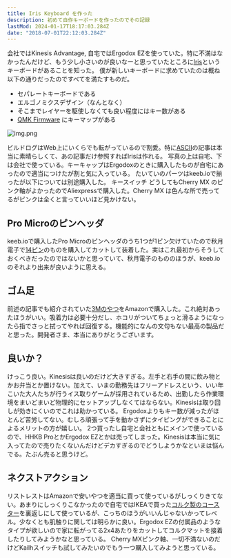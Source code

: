 ```yaml
---
title: Iris Keyboard を作った
description: 初めて自作キーボードを作ったのでその記録
lastMod: 2024-01-17T18:17:03.284Z
date: "2018-07-01T22:12:03.284Z"
---
```


会社ではKinesis Advantage, 自宅ではErgodox EZを使っていた。特に不満はなかったんだけど、もう少し小さいのが良いなーと思っていたところに[Iris](https://keeb.io/collections/frontpage/products/iris-keyboard-split-ergonomic-keyboard?variant=2650673709086)というキーボードがあることを知った。
僕が新しいキーボードに求めていたのは概ね以下の通りだったのですべてを満たすものだ。

* セパレートキーボードである
* エルゴノミクスデザイン（なんとなく）
* そこまでレイヤーを駆使しなくても良い程度にはキー数がある
* [QMK Firmware](https://github.com/qmk/qmk_firmware/) にキーマップがある

![img.png](img.png)

ビルドログはWeb上にいくらでも転がっているので割愛。特に[ASCII](http://ascii.jp/elem/000/001/613/1613057/index.html)の記事は本当に素晴らしくて、あの記事だけ参照すればIrisは作れる。
写真の上は自宅、下は会社で使っている。キーキャップはErgodoxのときに購入したものが自宅にあったので適当につけたが割と気に入っている。
たいていのパーツはkeeb.ioで揃ったが以下については別途購入した。
キースイッチ
どうしてもCherry MX のピンク軸がよかったのでAliexpressで購入した。Cherry MX は色んな所で売ってるがピンクは全くと言っていいほど見かけない。

## Pro Microのピンヘッダ
keeb.ioで購入したPro Microのピンヘッダのうち1つが1ピン欠けていたので秋月電子で[14ピン](http://akizukidenshi.com/catalog/g/gC-02898/)のものを購入してカットして装着した。実はこれ最初からそうしておくべきだったのではないかと思っていて、秋月電子のもののほうが、keeb.ioのそれより出来が良いように思える。
## ゴム足
前述の記事でも紹介されていた[3Mのやつ](https://amzn.to/2KExq3d)をAmazonで購入した。これ絶対あったほうがいい。吸着力は必要十分だし、ホコリがついてちょっと滑るようになったら指でさっと拭ってやれば回復する。機能的になんの文句もない最高の製品だと思った。開発者さま、本当にありがとうございます。

## 良いか？
けっこう良い。Kinesisは良いのだけど大きすぎる。左手と右手の間に飲み物とかお弁当とか置けない。加えて、いまの勤務先はフリーアドレスという、いい年こいた大人たちが行うイス取りゲームが採用されているため、出勤したら作業環境をまいどまいど物理的にセットアップしなくてはならない。Kinesisは取り回しが効きにくいのでこれは助かっている。
Ergodoxよりもキー数が減ったがほとんど苦労してない。むしろ頑張って手を動かさずにタイピングができることによるメリットの方が嬉しい。
2つ買ったし自宅と会社ともにメインで使っているので、HHKB ProとかErgodox EZとかは売ってしまった。Kinesisは本当に気に入ってたので売りたくないんだけどデカすぎるのでどうしようかなといまは悩んでる。たぶん売ると思うけど。

## ネクストアクション
リストレストはAmazonで安いやつを適当に買って使っているがしっくりきてない。あまりにしっくりこなかったので自宅ではIKEAで買った[コルク製のコースター](https://www.ikea.com/jp/ja/p/ikea-365-coaster-cork-80282944/)を裏返しにして使っているが、こっちのほうがいいんじゃないかってレベル。少なくとも肌触りに関しては明らかに良い。Ergodox EZの付属品のようなタイプが欲しいので家に転がってる2x4あたりをカットしてコルクマットを接着したりしてみようかなと思っている。
Cherry MXピンク軸、一切不満ないのだけどKailhスイッチも試してみたいのでもう一つ購入してみようと思っている。